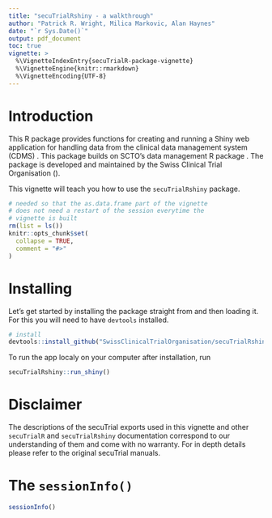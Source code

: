 ```yaml
---
title: "secuTrialRshiny - a walkthrough"
author: "Patrick R. Wright, Milica Markovic, Alan Haynes"
date: "`r Sys.Date()`"
output: pdf_document
toc: true
vignette: >
  %\VignetteIndexEntry{secuTrialR-package-vignette}
  %\VignetteEngine{knitr::rmarkdown}
  %\VignetteEncoding{UTF-8}
---
```


\newpage

# Introduction

This R package provides functions for creating and running a Shiny web application 
for handling data from the clinical data management system (CDMS) 
[\textcolor{blue}{secuTrial}](https://www.secutrial.com/en/). This package builds on SCTO's data management R package [\textcolor{blue}{secuTrialR}](https://github.com/SwissClinicalTrialOrganisation/secuTrialR).
The package is developed and maintained by the Swiss Clinical Trial Organisation
([\textcolor{blue}{SCTO}](https://www.scto.ch/en/news.html)).

This vignette will teach you how to use the `secuTrialRshiny` package.

```r
# needed so that the as.data.frame part of the vignette
# does not need a restart of the session everytime the
# vignette is built
rm(list = ls())
knitr::opts_chunk$set(
  collapse = TRUE,
  comment = "#>"
)
```

# Installing

Let's get started by installing the package straight from 
[\textcolor{blue}{GitHub}](https://github.com/SwissClinicalTrialOrganisation/secuTrialRshiny)
and then loading it. For this you will need to have `devtools` installed. 
\vspace{5pt}

```r
# install
devtools::install_github("SwissClinicalTrialOrganisation/secuTrialRshiny")
```

To run the app localy on your computer after installation, run

```r
secuTrialRshiny::run_shiny()
```

# Disclaimer
The descriptions of the secuTrial exports used in this vignette and other `secuTrialR` and `secuTrialRshiny`
documentation correspond to our understanding of them and come with no warranty.
For in depth details please refer to the original secuTrial manuals.

# The `sessionInfo()`

```r
sessionInfo()
```


